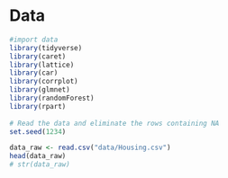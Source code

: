 # Data

```r
#import data
library(tidyverse)
library(caret)
library(lattice)
library(car)
library(corrplot)
library(glmnet)  
library(randomForest)
library(rpart)
 
# Read the data and eliminate the rows containing NA
set.seed(1234)

data_raw <- read.csv("data/Housing.csv")
head(data_raw)
# str(data_raw)
```

